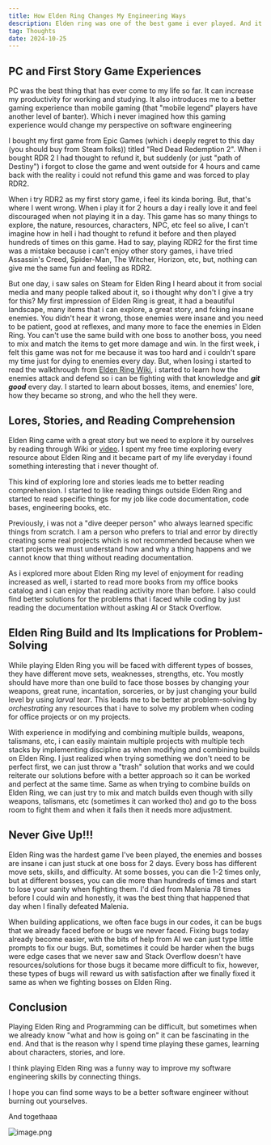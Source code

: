 ```yaml
---
title: How Elden Ring Changes My Engineering Ways
description: Elden ring was one of the best game i ever played. And it actually changed my perspective about engineering and i didn't expect that came from games
tag: Thoughts
date: 2024-10-25
---
```


## PC and First Story Game Experiences

PC was the best thing that has ever come to my life so far. It can increase my productivity for working and studying. It also introduces me to a better gaming experience than mobile gaming (that "mobile legend" players have another level of banter). Which i never imagined how this gaming experience would change my perspective on software engineering

I bought my first game from Epic Games (which i deeply regret to this day (you should buy from Steam folks)) titled "Red Dead Redemption 2". When i bought RDR 2 I had thought to refund it, but suddenly (or just "path of Destiny") i forgot to close the game and went outside for 4 hours and came back with the reality i could not refund this game and was forced to play RDR2.

When i try RDR2 as my first story game, i feel its kinda boring. But, that's where I went wrong. When i play it for 2 hours a day i really love it and feel discouraged when not playing it in a day. This game has so many things to explore, the nature, resources, characters, NPC, etc feel so alive, I can't imagine how in hell i had thought to refund it before and then played hundreds of times on this game. Had to say, playing RDR2 for the first time was a mistake because i can't enjoy other story games, i have tried Assassin's Creed, Spider-Man, The Witcher, Horizon, etc, but, nothing can give me the same fun and feeling as RDR2.

But one day, i saw sales on Steam for Elden Ring I heard about it from social media and many people talked about it, so i thought why don't I give a try for this? My first impression of Elden Ring is great, it had a beautiful landscape, many items that i can explore, a great story, and fcking insane enemies. You didn't hear it wrong, those enemies were insane and you need to be patient, good at reflexes, and many more to face the enemies in Elden Ring. You can't use the same build with one boss to another boss, you need to mix and match the items to get more damage and win. In the first week, i felt this game was not for me because it was too hard and i couldn't spare my time just for dying to enemies every day. But, when losing i started to read the walkthrough from [Elden Ring Wiki](https://eldenring.wiki.fextralife.com/Elden+Ring+Wiki), i started to learn how the enemies attack and defend so i can be fighting with that knowledge and ***git good*** every day. I started to learn about bosses, items, and enemies' lore, how they became so strong, and who the hell they were.

## Lores, Stories, and Reading Comprehension

Elden Ring came with a great story but we need to explore it by ourselves by reading through Wiki or [video](https://www.youtube.com/@VaatiVidya). I spent my free time exploring every resource about Elden Ring and it became part of my life everyday i found something interesting that i never thought of.

This kind of exploring lore and stories leads me to better reading comprehension. I started to like reading things outside Elden Ring and started to read specific things for my job like code documentation, code bases, engineering books, etc.

Previously, i was not a "dive deeper person" who always learned specific things from scratch. I am a person who prefers to trial and error by directly creating some real projects which is not recommended because when we start projects we must understand how and why a thing happens and we cannot know that thing without reading documentation.

As i explored more about Elden Ring my level of enjoyment for reading increased as well, i started to read more books from my office books catalog and i can enjoy that reading activity more than before. I also could find better solutions for the problems that i faced while coding by just reading the documentation without asking AI or Stack Overflow.

## Elden Ring Build and Its Implications for Problem-Solving

While playing Elden Ring you will be faced with different types of bosses, they have different move sets, weaknesses, strengths, etc. You mostly should have more than one build to face those bosses by changing your weapons, great rune, incantation, sorceries, or by just changing your build level by using *larval tear*. This leads me to be better at problem-solving by *orchestrating* any resources that i have to solve my problem when coding for office projects or on my projects.

With experience in modifying and combining multiple builds, weapons, talismans, etc, i can easily maintain multiple projects with multiple tech stacks by implementing discipline as when modifying and combining builds on Elden Ring. I just realized when trying something we don't need to be perfect first, we can just throw a "trash" solution that works and we could reiterate our solutions before with a better approach so it can be worked and perfect at the same time. Same as when trying to combine builds on Elden Ring, we can just try to mix and match builds even though with silly weapons, talismans, etc (sometimes it can worked tho) and go to the boss room to fight them and when it fails then it needs more adjustment.

## Never Give Up!!!

Elden Ring was the hardest game I've been played, the enemies and bosses are insane i can just stuck at one boss for 2 days. Every boss has different move sets, skills, and difficulty. At some bosses, you can die 1-2 times only, but at different bosses, you can die more than hundreds of times and start to lose your sanity when fighting them. I'd died from Malenia 78 times before I could win and honestly, it was the best thing that happened that day when I finally defeated Malenia.

When building applications, we often face bugs in our codes, it can be bugs that we already faced before or bugs we never faced. Fixing bugs today already become easier, with the bits of help from AI we can just type little prompts to fix our bugs. But, sometimes it could be harder when the bugs were edge cases that we never saw and Stack Overflow doesn't have resources/solutions for those bugs it became more difficult to fix, however, these types of bugs will reward us with satisfaction after we finally fixed it same as when we fighting bosses on Elden Ring.

## Conclusion

Playing Elden Ring and Programming can be difficult, but sometimes when we already know "what and how is going on" it can be fascinating in the end. And that is the reason why I spend time playing these games, learning about characters, stories, and lore.

I think playing Elden Ring was a funny way to improve my software engineering skills by connecting things.

I hope you can find some ways to be a better software engineer without burning out yourselves.

And togethaaa

![image.png](../../assets/blog/elden-ring-and-my-engineering-way/rykard.png)